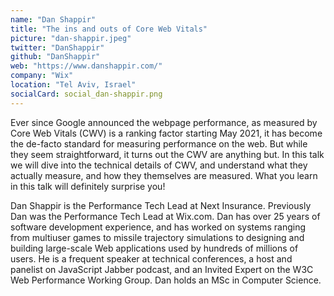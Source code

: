 ```yaml
---
name: "Dan Shappir"
title: "The ins and outs of Core Web Vitals"
picture: "dan-shappir.jpeg"
twitter: "DanShappir"
github: "DanShappir"
web: "https://www.danshappir.com/"
company: "Wix"
location: "Tel Aviv, Israel"
socialCard: social_dan-shappir.png
---
```


<p>
  Ever since Google announced the webpage performance, as measured by Core Web Vitals (CWV) is a ranking factor starting May 2021, it has become the de-facto standard for measuring performance on the web. But while they seem straightforward, it turns out the CWV are anything but. In this talk we will dive into the technical details of CWV, and understand what they actually measure, and how they themselves are measured. What you learn in this talk will definitely surprise you!
</p>

<p>
  Dan Shappir is the Performance Tech Lead at Next Insurance. Previously Dan was the Performance Tech Lead at Wix.com. Dan has over 25 years of software development experience, and has worked on systems ranging from multiuser games to missile trajectory simulations to designing and building large-scale Web applications used by hundreds of millions of users. He is a frequent speaker at technical conferences, a host and panelist on JavaScript Jabber podcast, and an Invited Expert on the W3C Web Performance Working Group. Dan holds an MSc in Computer Science.
</p>
